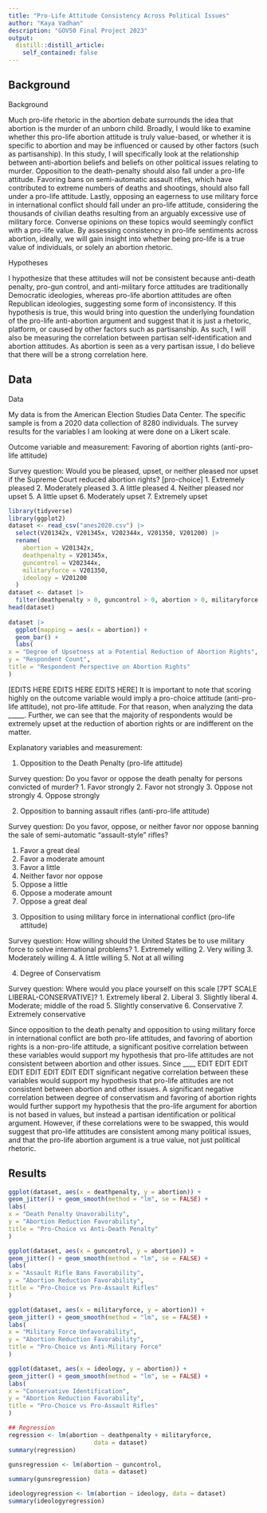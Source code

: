 ```yaml
---
title: "Pro-Life Attitude Consistency Across Political Issues"
author: "Kaya Vadhan"
description: "GOV50 Final Project 2023"
output:
  distill::distill_article:
    self_contained: false
---
```


## Background

Background

Much pro-life rhetoric in the abortion debate surrounds the idea that abortion is the murder of an unborn child. Broadly, I would like to examine whether this pro-life abortion attitude is truly value-based, or whether it is specific to abortion and may be influenced or caused by other factors (such as partisanship). In this study, I will specifically look at the relationship between anti-abortion beliefs and beliefs on other political issues relating to murder. Opposition to the death-penalty should also fall under a pro-life attitude. Favoring bans on semi-automatic assault rifles, which have contributed to extreme numbers of deaths and shootings, should also fall under a pro-life attitude. Lastly, opposing an eagerness to use military force in international conflict should fall under an pro-life attitude, considering the thousands of civilian deaths resulting from an arguably excessive use of military force. Converse opinions on these topics would seemingly conflict with a pro-life value. By assessing consistency in pro-life sentiments across abortion, ideally, we will gain insight into whether being pro-life is a true value of individuals, or solely an abortion rhetoric. 

Hypotheses

I hypothesize that these attitudes will not be consistent because anti-death penalty, pro-gun control, and anti-military force attitudes are traditionally Democratic ideologies, whereas pro-life abortion attitudes are often Republican ideologies, suggesting some form of inconsistency. If this hypothesis is true, this would bring into question the underlying foundation of the pro-life anti-abortion argument and suggest that it is just a rhetoric, platform, or caused by other factors such as partisanship. As such, I will also be measuring the correlation between partisan self-identification and abortion attitudes. As abortion is seen as a very partisan issue, I do believe that there will be a strong correlation here.   

## Data

Data

My data is from the American Election Studies Data Center. The specific sample is from a 2020  data collection of 8280 individuals. The survey results for the variables I am looking at were done on a Likert scale. 

Outcome variable and measurement: Favoring of abortion rights (anti-pro-life attitude)

Survey question: Would you be pleased, upset, or neither pleased nor upset if the Supreme Court reduced abortion rights? [pro-choice]
1. Extremely pleased
2. Moderately pleased
3. A little pleased
4. Neither pleased nor upset
5. A little upset
6. Moderately upset
7. Extremely upset

```r
library(tidyverse)
library(ggplot2)
dataset <- read_csv("anes2020.csv") |>
  select(V201342x, V201345x, V202344x, V201350, V201200) |>
  rename(
    abortion = V201342x,
    deathpenalty = V201345x,
    guncontrol = V202344x,
    militaryforce = V201350,
    ideology = V201200
  )
dataset <- dataset |>
  filter(deathpenalty > 0, guncontrol > 0, abortion > 0, militaryforce > 0, ideology > 0, ideology < 10)
head(dataset)
 
dataset |>
  ggplot(mapping = aes(x = abortion)) +
  geom_bar() +
  labs(
x = "Degree of Upsetness at a Potential Reduction of Abortion Rights",
y = "Respondent Count",
title = "Respondent Perspective on Abortion Rights"
)
```

[EDITS HERE EDITS HERE EDITS HERE] 
It is important to note that scoring highly on the outcome variable would imply a pro-choice attitude (anti-pro-life attitude), not pro-life attitude. For that reason, when analyzing the data _____. Further, we can see that the majority of respondents would be extremely upset at the reduction of abortion rights or are indifferent on the matter. 


Explanatory variables and measurement:

1) Opposition to the Death Penalty (pro-life attitude)

Survey question: Do you favor or oppose the death penalty for persons convicted of murder?
1. Favor strongly
2. Favor not strongly
3. Oppose not strongly
4. Oppose strongly

2) Opposition to banning assault rifles (anti-pro-life attitude)

Survey question: Do you favor, oppose, or neither favor nor oppose banning the sale of semi-automatic “assault-style” rifles?

1. Favor a great deal
2. Favor a moderate amount
3. Favor a little
4. Neither favor nor oppose
5. Oppose a little
6. Oppose a moderate amount
7. Oppose a great deal

3) Opposition to using military force in international conflict (pro-life attitude)

Survey question: How willing should the United States be to use military force to solve international problems? 
1. Extremely willing
2. Very willing
3. Moderately willing
4. A little willing
5. Not at all willing

4) Degree of Conservatism

Survey question: Where would you place yourself on this scale [7PT SCALE LIBERAL-CONSERVATIVE]?
1. Extremely liberal
2. Liberal
3. Slightly liberal
4. Moderate; middle of the road
5. Slightly conservative
6. Conservative
7. Extremely conservative

Since opposition to the death penalty and opposition to using military force in international conflict are both pro-life attitudes, and favoring of abortion rights is a non-pro-life attitude, a significant positive correlation between these variables would support my hypothesis that pro-life attitudes are not consistent between abortion and other issues. Since ____ EDIT EDIT
EDIT
EDIT
EDIT
EDIT
EDIT
EDIT
significant negative correlation between these variables would support my hypothesis that pro-life attitudes are not consistent between abortion and other issues. A significant negative correlation between degree of conservatism and favoring of abortion rights would further support my hypothesis that the pro-life argument for abortion is not based in values, but instead a partisan identification or political argument. However, if these correlations were to be swapped, this would suggest that pro-life attitudes are consistent among many political issues, and that the pro-life abortion argument is a true value, not just political rhetoric.

## Results

```r
ggplot(dataset, aes(x = deathpenalty, y = abortion)) +
geom_jitter() + geom_smooth(method = "lm", se = FALSE) +
labs(
x = "Death Penalty Unavorability",
y = "Abortion Reduction Favorability",
title = "Pro-Choice vs Anti-Death Penalty"
)

ggplot(dataset, aes(x = guncontrol, y = abortion)) +
geom_jitter() + geom_smooth(method = "lm", se = FALSE) +
labs(
x = "Assault Rifle Bans Favorability",
y = "Abortion Reduction Favorability",
title = "Pro-Choice vs Pro-Assault Rifles"
)

ggplot(dataset, aes(x = militaryforce, y = abortion)) +
geom_jitter() + geom_smooth(method = "lm", se = FALSE) +
labs(
x = "Military Force Unfavorability",
y = "Abortion Reduction Favorability",
title = "Pro-Choice vs Anti-Military Force"
)

ggplot(dataset, aes(x = ideology, y = abortion)) +
geom_jitter() + geom_smooth(method = "lm", se = FALSE) +
labs(
x = "Conservative Identification",
y = "Abortion Reduction Favorability",
title = "Pro-Choice vs Pro-Assault Rifles"
)

## Regression
regression <- lm(abortion ~ deathpenalty + militaryforce,
                        data = dataset)
summary(regression)

gunsregression <- lm(abortion ~ guncontrol,
                        data = dataset)
summary(gunsregression)

ideologyregression <- lm(abortion ~ ideology, data = dataset)
summary(ideologyregression)
```